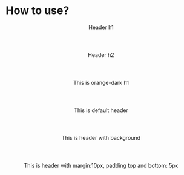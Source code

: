 # How to use?



<Header type='h1'>Header h1</Header>

<Header type='h2'>Header h2</Header>

<Header type='h1' color='orange-dark'>
  This is orange-dark h1
</Header>

<Header>This is default header</Header>

<Header color='white' bgcolor='orange-dark'>
  This is header with background
</Header>

<Header custom='m-10 px-5'>
  This is header with margin:10px, padding top and bottom: 5px
</Header>

